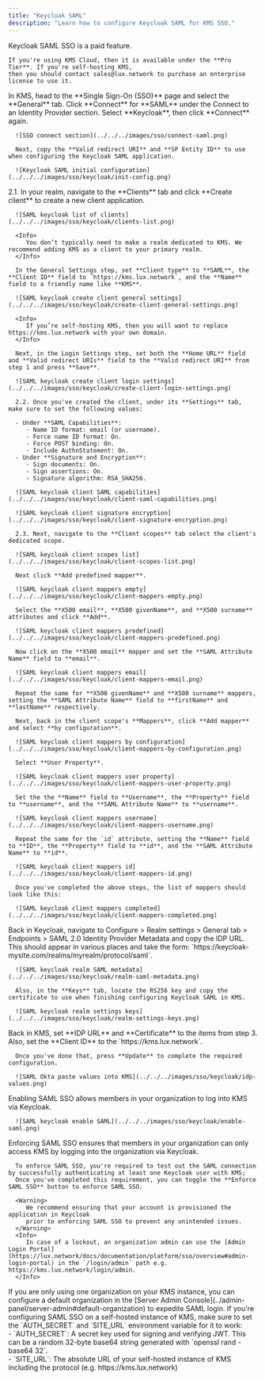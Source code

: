 ```yaml
---
title: "Keycloak SAML"
description: "Learn how to configure Keycloak SAML for KMS SSO."
---
```


<Info>
    Keycloak SAML SSO is a paid feature.

    If you're using KMS Cloud, then it is available under the **Pro Tier**. If you're self-hosting KMS,
    then you should contact sales@lux.network to purchase an enterprise license to use it.
</Info>

<Steps>
   <Step title="Prepare the SAML SSO configuration in KMS">
      In KMS, head to the **Single Sign-On (SSO)** page and select the **General** tab. Click **Connect** for **SAML** under the Connect to an Identity Provider section. Select **Keycloak**, then click **Connect** again.

      ![SSO connect section](../../../images/sso/connect-saml.png)

      Next, copy the **Valid redirect URI** and **SP Entity ID** to use when configuring the Keycloak SAML application.

      ![Keycloak SAML initial configuration](../../../images/sso/keycloak/init-config.png)
   </Step>
   <Step title="Create a SAML client application in Keycloak">
      2.1. In your realm, navigate to the **Clients** tab and click **Create client** to create a new client application.

      ![SAML keycloak list of clients](../../../images/sso/keycloak/clients-list.png)

      <Info>
         You don’t typically need to make a realm dedicated to KMS. We recommend adding KMS as a client to your primary realm.
      </Info>

      In the General Settings step, set **Client type** to **SAML**, the **Client ID** field to `https://kms.lux.network`, and the **Name** field to a friendly name like **KMS**.

      ![SAML keycloak create client general settings](../../../images/sso/keycloak/create-client-general-settings.png)

      <Info>
         If you’re self-hosting KMS, then you will want to replace https://kms.lux.network with your own domain.
      </Info>

      Next, in the Login Settings step, set both the **Home URL** field and **Valid redirect URIs** field to the **Valid redirect URI** from step 1 and press **Save**.

      ![SAML keycloak create client login settings](../../../images/sso/keycloak/create-client-login-settings.png)

      2.2. Once you've created the client, under its **Settings** tab, make sure to set the following values:

      - Under **SAML Capabilities**:
         - Name ID format: email (or username).
         - Force name ID format: On.
         - Force POST binding: On.
         - Include AuthnStatement: On.
      - Under **Signature and Encryption**:
         - Sign documents: On.
         - Sign assertions: On.
         - Signature algorithm: RSA_SHA256.

      ![SAML keycloak client SAML capabilities](../../../images/sso/keycloak/client-saml-capabilities.png)

      ![SAML keycloak client signature encryption](../../../images/sso/keycloak/client-signature-encryption.png)

      2.3. Next, navigate to the **Client scopes** tab select the client's dedicated scope.

      ![SAML keycloak client scopes list](../../../images/sso/keycloak/client-scopes-list.png)

      Next click **Add predefined mapper**.

      ![SAML keycloak client mappers empty](../../../images/sso/keycloak/client-mappers-empty.png)

      Select the **X500 email**, **X500 givenName**, and **X500 surname** attributes and click **Add**.

      ![SAML keycloak client mappers predefined](../../../images/sso/keycloak/client-mappers-predefined.png)

      Now click on the **X500 email** mapper and set the **SAML Attribute Name** field to **email**.

      ![SAML keycloak client mappers email](../../../images/sso/keycloak/client-mappers-email.png)

      Repeat the same for **X500 givenName** and **X500 surname** mappers, setting the **SAML Attribute Name** field to **firstName** and **lastName** respectively.

      Next, back in the client scope's **Mappers**, click **Add mapper** and select **by configuration**.

      ![SAML keycloak client mappers by configuration](../../../images/sso/keycloak/client-mappers-by-configuration.png)

      Select **User Property**.

      ![SAML keycloak client mappers user property](../../../images/sso/keycloak/client-mappers-user-property.png)

      Set the the **Name** field to **Username**, the **Property** field to **username**, and the **SAML Attribute Name** to **username**.

      ![SAML keycloak client mappers username](../../../images/sso/keycloak/client-mappers-username.png)

      Repeat the same for the `id` attribute, setting the **Name** field to **ID**, the **Property** field to **id**, and the **SAML Attribute Name** to **id**.

      ![SAML keycloak client mappers id](../../../images/sso/keycloak/client-mappers-id.png)

      Once you've completed the above steps, the list of mappers should look like this:

      ![SAML keycloak client mappers completed](../../../images/sso/keycloak/client-mappers-completed.png)
   </Step>
   <Step title="Retrieve Identity Provider (IdP) Information from Keycloak">
      Back in Keycloak, navigate to Configure > Realm settings > General tab > Endpoints > SAML 2.0 Identity Provider Metadata and copy the IDP URL. This should appear in various places and take the form: `https://keycloak-mysite.com/realms/myrealm/protocol/saml`.

      ![SAML keycloak realm SAML metadata](../../../images/sso/keycloak/realm-saml-metadata.png)

      Also, in the **Keys** tab, locate the RS256 key and copy the certificate to use when finishing configuring Keycloak SAML in KMS.

      ![SAML keycloak realm settings keys](../../../images/sso/keycloak/realm-settings-keys.png)
   </Step>
   <Step title="Finish configuring SAML in KMS">
      Back in KMS, set **IDP URL** and **Certificate** to the items from step 3. Also, set the **Client ID** to the `https://kms.lux.network`.

      Once you've done that, press **Update** to complete the required configuration.

      ![SAML Okta paste values into KMS](../../../images/sso/keycloak/idp-values.png)
   </Step>
   <Step title="Enable SAML SSO in KMS">
      Enabling SAML SSO allows members in your organization to log into KMS via Keycloak.

      ![SAML keycloak enable SAML](../../../images/sso/keycloak/enable-saml.png)
   </Step>
   <Step title="Enforce SAML SSO in KMS">
      Enforcing SAML SSO ensures that members in your organization can only access KMS
      by logging into the organization via Keycloak.

      To enforce SAML SSO, you're required to test out the SAML connection by successfully authenticating at least one Keycloak user with KMS;
      Once you've completed this requirement, you can toggle the **Enforce SAML SSO** button to enforce SAML SSO.

      <Warning>
         We recommend ensuring that your account is provisioned the application in Keycloak
         prior to enforcing SAML SSO to prevent any unintended issues.
      </Warning>
      <Info>
         In case of a lockout, an organization admin can use the [Admin Login Portal](https://lux.network/docs/documentation/platform/sso/overview#admin-login-portal) in the `/login/admin` path e.g. https://kms.lux.network/login/admin.
      </Info>
   </Step>
</Steps>

<Tip>
    If you are only using one organization on your KMS instance, you can configure a default organization in the [Server Admin Console](../admin-panel/server-admin#default-organization) to expedite SAML login.
</Tip>

<Note>
    If you're configuring SAML SSO on a self-hosted instance of KMS, make
    sure to set the `AUTH_SECRET` and `SITE_URL` environment variable for it to
    work:
    <div class="height:1px;"/>
    - `AUTH_SECRET`: A secret key used for signing and verifying JWT. This
    can be a random 32-byte base64 string generated with `openssl rand -base64
    32`.
    <div class="height:1px;"/>
    - `SITE_URL`: The absolute URL of your self-hosted instance of KMS including the protocol (e.g. https://kms.lux.network)
</Note>

